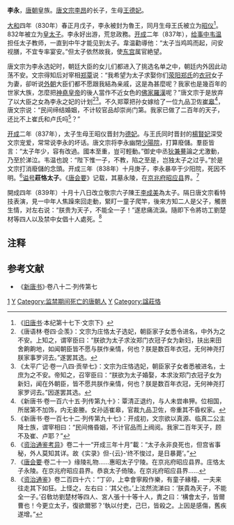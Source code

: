 '''李永'''{{BD|9世纪|?|838年|11月6日|catIdx=L李}}，[[唐朝|唐朝]]皇族。[[唐文宗|唐文宗李昂]]的长子，生母[[王德妃_(唐文宗)|王德妃]]。

[[大和_(唐朝)|大和]]四年（830年）春正月戊子，李永被封为魯王，同月生母王氏被立为[[昭仪|昭仪]]<ref>《[[旧唐书|旧唐书]]·本纪第十七下·文宗下》</ref>。832年被立为[[皇太子|皇太子]]。李永好出游，荒怠政務。[[开成|开成]]二年（837年），[[给事中|给事中]][[韋溫_(宣歙觀察使)|韦温]]担任太子教师，一直到中午才能见到太子。韋温勸導他：“太子当鸡鸣而起，问安视膳，不宜专率宴安。”但太子依然故我，使[[东宫|东宫]]属官絶望。

唐文宗为李永选妃时，朝廷大臣的女儿们都进入了挑选名单之中，朝廷内外因此动荡不安。文宗得知后对宰相[[郑覃|郑覃]]说：“我希望为太子求娶你们[[荥阳郑氏|荥阳郑氏]]的[[衣冠|衣冠]]女子为妻，卻听说[[外朝|外朝]]大臣们都不愿跟我結為亲戚，这是為甚麼呢？我家也是幾百年的世家大族，怎麼把[[李渊|神堯皇帝]]的後人當作不近女色的[[佛家|佛家]][[羅漢|羅漢]]呢？”唐文宗于是放弃了以大臣之女為李永之妃的计划<ref>《唐语林·卷四·企羡》：文宗为庄恪太子选妃，朝臣家子女悉令进名，中外为之不安。上知之，谓宰臣曰：“朕欲为太子求汝郑门衣冠子女为新妇，扶出来田舍齁齁地，如闻朝臣皆不愿与朕作亲情，何也？朕是数百年衣冠，无何神尧打朕家事罗诃去。”遂罢其选。</ref><ref>《太平广记·卷一八四·贡举七》：文宗为庄恪选妃，朝臣家子女者悉被进名，士庶为之不安。帝知之，召宰臣曰：“朕欲为太子婚娶，本求汝郑门衣冠子女为新妇，闻在外朝臣，皆不愿共朕作亲情，何也？朕是数百年衣冠，无何神尧打家罗诃去。”因遂罢其选。</ref>。不久郑覃把孙女嫁给了一位九品卫佐[[崔皋|崔皋]]<ref>《新唐书·卷一百六十五·列传第九十》：覃清正退约，与人未尝串狎。位相国，所居第不加饰，内无妾媵。女孙适崔皋，官裁九品卫佐，帝重其不昏权家。</ref>，唐文宗说：“民间缔结婚姻，不计较官品却崇尚门第。我家已做了二百年的天子，还比不上崔氏和卢氏吗<ref>《新唐书·卷一百七十二·列传第九十七》：开成初，文宗欲以真源、临真二公主降士族，谓宰相曰：“民间脩昏姻，不计官品而上阀阅。我家二百年天子，顾不及崔、卢耶？”</ref>？”

[[开成|开成]]二年（837年），太子生母王昭仪晋封为[[德妃|德妃]]。与王氏同时晋封的[[楊賢妃_(唐文宗)|楊賢妃]]深受文宗宠爱，常常说李永的坏话。唐文宗将李永幽閉[[少陽院|少陽院]]，打算廢儲。羣臣皆言：“太子年少，容有改過。國本至重，豈可輕動。”御史中丞[[狄兼謩|狄兼謩]]論之尤激動，乃至於涕泣。韦温也說：“陛下惟一子，不教，陷之至是，岂独太子之过乎。”於是文宗打消廢儲的念頭。开成三年（838年）十月庚子，李永暴卒于少阳院，死因不明。<ref>《[[资治通鉴考异|资治通鉴考异]]》卷二十一“开成三年十月”載：“太子永非良死也，但宫省事秘，外人莫知其详。故《实录》但-{云}-‘终不悛过，是日暴薨’。”</ref>[[谥号|谥号]]'''莊恪太子'''。《[[唐会要|唐会要]]》记载，其墓永陵，在[[京兆府|京兆府]][[昭应县|昭应县]]界。<ref>《[[唐会要|唐会要]]·卷二十一》缘陵礼物……惠昭太子宁陵。在京兆府昭应县界。庄恪太子永陵。在京兆府昭应县界。恭哀太子倚陵。在京兆府昭应县界……</ref>

開成四年（839年）十月十八日改立敬宗六子陳王[[李成美|李成美]]為太子。隔日唐文宗看特技表演，見一中年人焦躁來回走動，緊盯一童子爬竿，後來方知二人是父子，觸景生情，对左右说：“朕贵为天子，不能全一子！”遂悲痛流淚。隨即下令將坊工劉楚材等四人以及禁中女倡十人處死。<ref>《[[资治通鉴|资治通鉴]]》卷二百四十六：“丁卯，上幸會寧殿作樂，有童子緣橦，一夫来往走其下如狂。上怪之，左右曰：‘其父也。’上泫然流涕曰：‘朕貴為天子，不能全一子。’召敎坊劉楚材等四人、宮人張十十等十人，責之曰：‘構會太子，皆爾曹也！今更立太子，復欲爾邪？’執以付吏，己巳，皆殺之。上因是感傷，舊疾遂增。”</ref>

== 注释 ==

{{Reflist|2}}

==参考文献==
*《[[新唐书|新唐书]]》·卷八十二·列传第七

{{DEFAULTSORT:L}}
[[Category:唐文宗皇子|1]]
[[Category:唐朝太子|Y]]
[[Category:监禁期间死亡的唐朝人|Category:监禁期间死亡的唐朝人]]
[[Category:李姓|Y]]
[[Category:諡莊恪|Category:諡莊恪]]